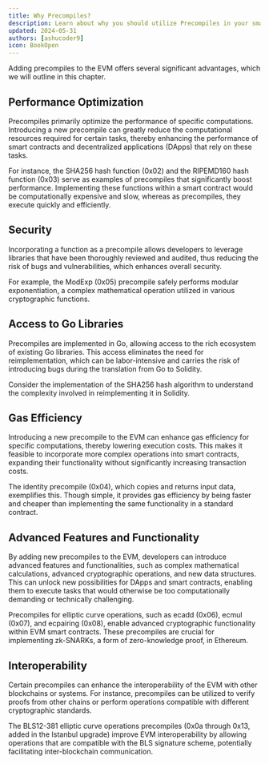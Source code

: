 ```yaml
---
title: Why Precompiles?
description: Learn about why you should utilize Precompiles in your smart contracts.
updated: 2024-05-31
authors: [ashucoder9]
icon: BookOpen
---
```


Adding precompiles to the EVM offers several significant advantages, which we will outline in this chapter.

## Performance Optimization

Precompiles primarily optimize the performance of specific computations. Introducing a new precompile can greatly reduce the computational resources required for certain tasks, thereby enhancing the performance of smart contracts and decentralized applications (DApps) that rely on these tasks.

For instance, the SHA256 hash function (0x02) and the RIPEMD160 hash function (0x03) serve as examples of precompiles that significantly boost performance. Implementing these functions within a smart contract would be computationally expensive and slow, whereas as precompiles, they execute quickly and efficiently.

## Security

Incorporating a function as a precompile allows developers to leverage libraries that have been thoroughly reviewed and audited, thus reducing the risk of bugs and vulnerabilities, which enhances overall security.

For example, the ModExp (0x05) precompile safely performs modular exponentiation, a complex mathematical operation utilized in various cryptographic functions.

## Access to Go Libraries

Precompiles are implemented in Go, allowing access to the rich ecosystem of existing Go libraries. This access eliminates the need for reimplementation, which can be labor-intensive and carries the risk of introducing bugs during the translation from Go to Solidity.

Consider the implementation of the SHA256 hash algorithm to understand the complexity involved in reimplementing it in Solidity.

## Gas Efficiency

Introducing a new precompile to the EVM can enhance gas efficiency for specific computations, thereby lowering execution costs. This makes it feasible to incorporate more complex operations into smart contracts, expanding their functionality without significantly increasing transaction costs.

The identity precompile (0x04), which copies and returns input data, exemplifies this. Though simple, it provides gas efficiency by being faster and cheaper than implementing the same functionality in a standard contract.

## Advanced Features and Functionality

By adding new precompiles to the EVM, developers can introduce advanced features and functionalities, such as complex mathematical calculations, advanced cryptographic operations, and new data structures. This can unlock new possibilities for DApps and smart contracts, enabling them to execute tasks that would otherwise be too computationally demanding or technically challenging.

Precompiles for elliptic curve operations, such as ecadd (0x06), ecmul (0x07), and ecpairing (0x08), enable advanced cryptographic functionality within EVM smart contracts. These precompiles are crucial for implementing zk-SNARKs, a form of zero-knowledge proof, in Ethereum.

## Interoperability

Certain precompiles can enhance the interoperability of the EVM with other blockchains or systems. For instance, precompiles can be utilized to verify proofs from other chains or perform operations compatible with different cryptographic standards.

The BLS12-381 elliptic curve operations precompiles (0x0a through 0x13, added in the Istanbul upgrade) improve EVM interoperability by allowing operations that are compatible with the BLS signature scheme, potentially facilitating inter-blockchain communication.
